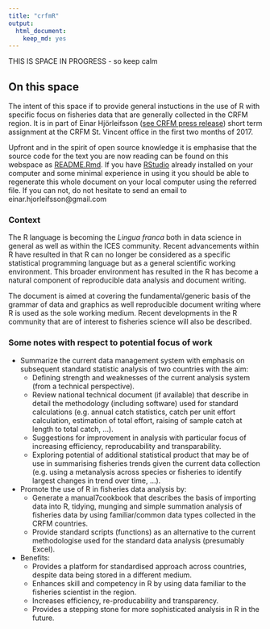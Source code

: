 ```yaml
---
title: "crfmR"
output: 
  html_document: 
    keep_md: yes
---
```


THIS IS SPACE IN PROGRESS - so keep calm

## On this space

The intent of this space if to provide general instuctions in the use of R with specific focus on fisheries data that are generally collected in the CRFM region. It is in part of Einar Hjörleifsson ([see CRFM press release](http://www.crfm.int/index.php?option=com_k2&view=item&id=544:top-fisheries-data-expert-from-iceland-shares-expertise-with-crfm-countries&Itemid=179)) short term assignment at the CRFM St. Vincent office in the first two months of 2017.

Upfront and in the spirit of open source knowledge it is emphasise that the source code for the text you are now reading can be found on this webspace as [README.Rmd](https://raw.githubusercontent.com/crfm/crfmr/master/README.Rmd). If you have [RStudio](https://www.rstudio.com) already installed on your computer and some minimal experience in using it you should be able to regenerate this whole document on your local computer using the referred file. If you can not, do not hesitate to send an email to einar.hjorleifsson@gmail.com

### Context

The R language is becoming the _Lingua franca_ both in data science in general as well as within the ICES community. Recent advancements within R have resulted in that R can no longer be considered as a specific statistical programming language but as a general scientific working environment. This broader environment has resulted in the R has become a natural component of reproducible data analysis and document writing.

The document is aimed at covering the fundamental/generic basis of the grammar of data and graphics as well reproducible document writing where R is used as the sole working medium. Recent developments in the R community that are of interest to fisheries science will also be described.

### Some notes with respect to potential focus of work

* Summarize the current data management system with emphasis on subsequent standard statistic analysis of two countries with the aim:
    - Defining strength and weaknesses of the current analysis system (from a technical perspective).
    - Review national technical document (if available) that describe in detail the methodology (including software) used for standard calculations (e.g. annual catch statistics, catch per unit effort calculation, estimation of total effort, raising of sample catch at length to total catch, ...).
    - Suggestions for improvement in analysis with particular focus of increasing efficiency, reproducability and transparability.
    - Exploring potential of additional statistical product that may be of use in summarising fisheries trends given the current data collection (e.g. using a metanalysis across species or fisheries to identify largest changes in trend over time, ...).

* Promote the use of R in fisheries data analysis by:
    - Generate a manual7cookbook that describes the basis of importing data into R, tidying, munging and simple summation analysis of fisheries data by using familiar/common data types collected in the CRFM countries.
    - Provide standard scripts (functions) as an alternative to the current methodologise used for the standard data analysis (presumably Excel).
    
* Benefits:
    - Provides a platform for standardised approach across countries, despite data being stored in a different medium.
    - Enhances skill and competency in R by using data familiar to the fisheries scientist in the region.
    - Increases efficiency, re-producability and transparency.
    - Provides a stepping stone for more sophisticated analysis in R in the future.

